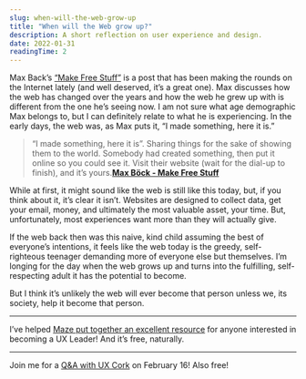 ```yaml
---
slug: when-will-the-web-grow-up
title: "When will the Web grow up?"
description: A short reflection on user experience and design.
date: 2022-01-31
readingTime: 2
---
```


Max Back’s <a href="https://mxb.dev/blog/make-free-stuff/">“Make Free Stuff”</a> is a post that has been making the rounds on the Internet lately (and well deserved, it’s a great one). Max discusses how the web has changed over the years and how the web he grew up with is different from the one he’s seeing now. I am not sure what age demographic Max belongs to, but I can definitely relate to what he is experiencing. In the early days, the web was, as Max puts it, “I made something, here it is.”

>“I made something, here it is”. Sharing things for the sake of showing them to the world. Somebody had created something, then put it online so you could see it. Visit their website (wait for the dial-up to finish), and it’s yours.**<a href="https://mxb.dev/blog/make-free-stuff/">Max Böck - Make Free Stuff</a>**

While at first, it might sound like the web is still like this today, but, if you think about it, it’s clear it isn’t. Websites are designed to collect data, get your email, money, and ultimately the most valuable asset, your time. But, unfortunately, most experiences want more than they will actually give.

If the web back then was this naive, kind child assuming the best of everyone’s intentions, it feels like the web today is the greedy, self-righteous teenager demanding more of everyone else but themselves. I’m longing for the day when the web grows up and turns into the fulfilling, self-respecting adult it has the potential to become.

But I think it’s unlikely the web will ever become that person unless we, its society, help it become that person.

---

I’ve helped <a href="https://maze.co/collections/ux-ui-design/#ux-leadership">Maze put together an excellent resource</a> for anyone interested in becoming a UX Leader! And it’s free, naturally.

---

Join me for a <a href="https://www.meetup.com/UX-Cork-Group/events/283221742/">Q&A with UX Cork</a> on February 16! Also free!